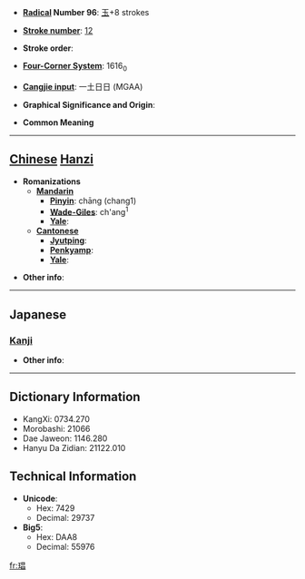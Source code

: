 * '''[[Wiktionary:Chinese radical index| Radical]] Number 96''': [[Wiktionary:Chinese radical index 玉|玉]]+8 strokes

* '''[[Wiktionary:Chinese total strokes index|Stroke number]]''': [[Wiktionary:Chinese total strokes index 12|12]]

* '''Stroke order''': 

* '''[[Wiktionary:Chinese four corner index|Four-Corner System]]''': 1616<sub>0</sub>

* '''[[Wiktionary:Chinese Cangjie index|Cangjie input]]''': 一土日日 (MGAA)

* '''Graphical Significance and Origin''': 

* '''Common Meaning'''

----

== [[Chinese]] [[Hanzi]] ==

* '''Romanizations'''
** '''[[Mandarin]]'''
*** '''[[Pinyin]]''': chāng (chang1)
*** '''[[Wade-Giles]]''': ch'ang<sup>1</sup>
*** '''[[Yale]]''': 
** '''[[Cantonese]]'''
*** '''[[Jyutping]]''':
*** '''[[Penkyamp]]''': 
*** '''[[Yale]]''': 

* '''Other info''': 

----

==Japanese==
===[[Kanji]]===
{{kanji|on readings=[[しょう]] (shō)|kun readings=[[みみだま]] (mimidama)}}

* '''Other info''':  

----

== Dictionary Information ==

* KangXi: 0734.270
* Morobashi: 21066
* Dae Jaweon: 1146.280
* Hanyu Da Zidian: 21122.010

== Technical Information ==

* '''Unicode''':
** Hex: 7429
** Decimal: 29737
* '''Big5''':
** Hex: DAA8
** Decimal: 55976

[[fr:琩]]